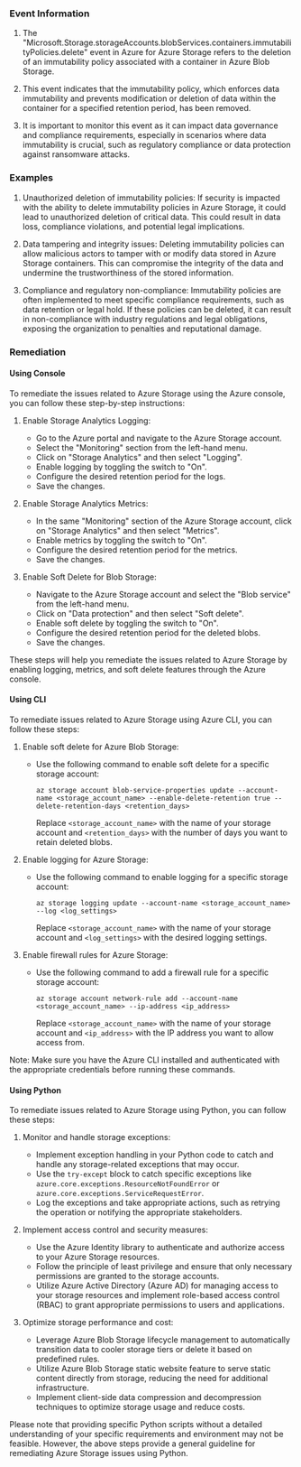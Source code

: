 
### Event Information

1. The "Microsoft.Storage.storageAccounts.blobServices.containers.immutabilityPolicies.delete" event in Azure for Azure Storage refers to the deletion of an immutability policy associated with a container in Azure Blob Storage.

2. This event indicates that the immutability policy, which enforces data immutability and prevents modification or deletion of data within the container for a specified retention period, has been removed.

3. It is important to monitor this event as it can impact data governance and compliance requirements, especially in scenarios where data immutability is crucial, such as regulatory compliance or data protection against ransomware attacks.


### Examples

1. Unauthorized deletion of immutability policies: If security is impacted with the ability to delete immutability policies in Azure Storage, it could lead to unauthorized deletion of critical data. This could result in data loss, compliance violations, and potential legal implications.

2. Data tampering and integrity issues: Deleting immutability policies can allow malicious actors to tamper with or modify data stored in Azure Storage containers. This can compromise the integrity of the data and undermine the trustworthiness of the stored information.

3. Compliance and regulatory non-compliance: Immutability policies are often implemented to meet specific compliance requirements, such as data retention or legal hold. If these policies can be deleted, it can result in non-compliance with industry regulations and legal obligations, exposing the organization to penalties and reputational damage.

### Remediation

#### Using Console

To remediate the issues related to Azure Storage using the Azure console, you can follow these step-by-step instructions:

1. Enable Storage Analytics Logging:
   - Go to the Azure portal and navigate to the Azure Storage account.
   - Select the "Monitoring" section from the left-hand menu.
   - Click on "Storage Analytics" and then select "Logging".
   - Enable logging by toggling the switch to "On".
   - Configure the desired retention period for the logs.
   - Save the changes.

2. Enable Storage Analytics Metrics:
   - In the same "Monitoring" section of the Azure Storage account, click on "Storage Analytics" and then select "Metrics".
   - Enable metrics by toggling the switch to "On".
   - Configure the desired retention period for the metrics.
   - Save the changes.

3. Enable Soft Delete for Blob Storage:
   - Navigate to the Azure Storage account and select the "Blob service" from the left-hand menu.
   - Click on "Data protection" and then select "Soft delete".
   - Enable soft delete by toggling the switch to "On".
   - Configure the desired retention period for the deleted blobs.
   - Save the changes.

These steps will help you remediate the issues related to Azure Storage by enabling logging, metrics, and soft delete features through the Azure console.

#### Using CLI

To remediate issues related to Azure Storage using Azure CLI, you can follow these steps:

1. Enable soft delete for Azure Blob Storage:
   - Use the following command to enable soft delete for a specific storage account:
     ```
     az storage account blob-service-properties update --account-name <storage_account_name> --enable-delete-retention true --delete-retention-days <retention_days>
     ```
     Replace `<storage_account_name>` with the name of your storage account and `<retention_days>` with the number of days you want to retain deleted blobs.

2. Enable logging for Azure Storage:
   - Use the following command to enable logging for a specific storage account:
     ```
     az storage logging update --account-name <storage_account_name> --log <log_settings>
     ```
     Replace `<storage_account_name>` with the name of your storage account and `<log_settings>` with the desired logging settings.

3. Enable firewall rules for Azure Storage:
   - Use the following command to add a firewall rule for a specific storage account:
     ```
     az storage account network-rule add --account-name <storage_account_name> --ip-address <ip_address>
     ```
     Replace `<storage_account_name>` with the name of your storage account and `<ip_address>` with the IP address you want to allow access from.

Note: Make sure you have the Azure CLI installed and authenticated with the appropriate credentials before running these commands.

#### Using Python

To remediate issues related to Azure Storage using Python, you can follow these steps:

1. Monitor and handle storage exceptions:
   - Implement exception handling in your Python code to catch and handle any storage-related exceptions that may occur.
   - Use the `try-except` block to catch specific exceptions like `azure.core.exceptions.ResourceNotFoundError` or `azure.core.exceptions.ServiceRequestError`.
   - Log the exceptions and take appropriate actions, such as retrying the operation or notifying the appropriate stakeholders.

2. Implement access control and security measures:
   - Use the Azure Identity library to authenticate and authorize access to your Azure Storage resources.
   - Follow the principle of least privilege and ensure that only necessary permissions are granted to the storage accounts.
   - Utilize Azure Active Directory (Azure AD) for managing access to your storage resources and implement role-based access control (RBAC) to grant appropriate permissions to users and applications.

3. Optimize storage performance and cost:
   - Leverage Azure Blob Storage lifecycle management to automatically transition data to cooler storage tiers or delete it based on predefined rules.
   - Utilize Azure Blob Storage static website feature to serve static content directly from storage, reducing the need for additional infrastructure.
   - Implement client-side data compression and decompression techniques to optimize storage usage and reduce costs.

Please note that providing specific Python scripts without a detailed understanding of your specific requirements and environment may not be feasible. However, the above steps provide a general guideline for remediating Azure Storage issues using Python.


